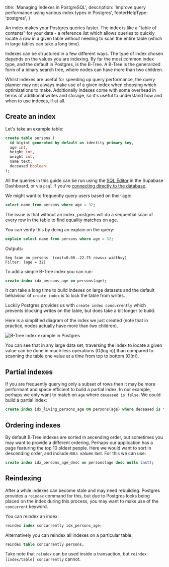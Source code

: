 
  title: 'Managing Indexes in PostgreSQL',
  description: 'Improve query performance using various index types in Postgres',
  footerHelpType: 'postgres',
}

An index makes your Postgres queries faster. The index is like a "table of contents" for your data - a reference list which allows queries to quickly locate a row in a given table without needing to scan the entire table (which in large tables can take a long time).

Indexes can be structured in a few different ways. The type of index chosen depends on the values you are indexing. By far the most common index type, and the default in Postgres, is the B-Tree. A B-Tree is the generalized form of a binary search tree, where nodes can have more than two children.

Whilst indexes are useful for speeding up query performance, the query planner may not always make use of a given index when choosing which optimizations to make. Additionally indexes come with some overhead in terms of additional writes and storage, so it's useful to understand how and when to use indexes, if at all.

## Create an index

Let's take an example table:
```sql
create table persons (
  id bigint generated by default as identity primary key,
  age int,
  height int,
  weight int,
  name text,
  deceased boolean
);
```
<Admonition>

All the queries in this guide can be run using the [SQL Editor](https://app.supabase.com/project/_/sql) in the Supabase Dashboard, or via `psql` if you're [connecting directly to the database](/docs/guides/database/connecting-to-postgres#direct-connections).

</Admonition>

We might want to frequently query users based on their age:
```sql
select name from persons where age = 32;
```

The issue is that without an index, postgres will do a sequential scan of every row in the table to find equality matches on age.

You can verify this by doing an explain on the query:
```sql
explain select name from persons where age = 32;
```

Outputs:
```
Seq Scan on persons  (cost=0.00..22.75 rows=x width=y)
Filter: (age = 32)
```

To add a simple B-Tree index you can run:
```sql
create index idx_persons_age on persons(age);
```

<Admonition type="caution">

It can take a long time to build indexes on large datasets and the default behaviour of `create index` is to lock the table from writes.

Luckily Postgres provides us with `create index concurrently` which prevents blocking writes on the table, but does take a bit longer to build.

</Admonition>

Here is a simplified diagram of the index we just created (note that in practice, nodes actually have more than two children).

![B-Tree index example in Postgres](/docs/img/b-tree-example.png)

You can see that in any large data set, traversing the index to locate a given value can be done in much less operations (O(log n)) than compared to scanning the table one value at a time from top to bottom (O(n)).

## Partial indexes

If you are frequently querying only a subset of rows then it may be more performant and space efficient to build a partial index. In our example, perhaps we only want to match on `age` where `deceased is false`. We could build a partial index:

```sql
create index idx_living_persons_age ON persons(age) where deceased is false;
```

## Ordering indexes

By default B-Tree indexes are sorted in ascending order, but sometimes you may want to provide a different ordering. Perhaps our application has a page featuring the top 10 oldest people. Here we would want to sort in descending order, and include `NULL` values last. For this we can use:

```sql
create index idx_persons_age_desc on persons(age desc nulls last);
```

## Reindexing

After a while indexes can become stale and may need rebuilding. Postgres provides a `reindex` command for this, but due to Postgres locks being placed on the index during this process, you may want to make use of the `concurrent` keyword.

You can reindex an index:

```sql
reindex index concurrently idx_persons_age;
```

Alternatively you can reindex all indexes on a particular table:

```sql
reindex table concurrently persons;
```

Take note that `reindex` can be used inside a transaction, but `reindex [index/table] concurrently` cannot.

